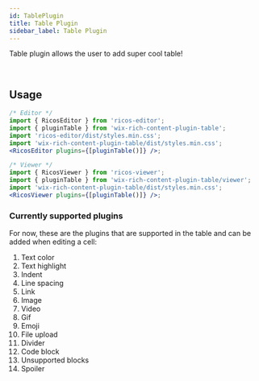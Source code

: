 ```yaml
---
id: TablePlugin
title: Table Plugin
sidebar_label: Table Plugin
---
```



Table plugin allows the user to add super cool table!

<div className="card tablePlugin">
  <RicosEditorWithMobile
    content={createContent('Add a table!')}
    placeholder={'Type here!'}
    plugins={[pluginTable()]}
  />
</div>
<br />

## Usage

```jsx
/* Editor */
import { RicosEditor } from 'ricos-editor';
import { pluginTable } from 'wix-rich-content-plugin-table';
import 'ricos-editor/dist/styles.min.css';
import 'wix-rich-content-plugin-table/dist/styles.min.css';
<RicosEditor plugins={[pluginTable()]} />;

/* Viewer */
import { RicosViewer } from 'ricos-viewer';
import { pluginTable } from 'wix-rich-content-plugin-table/viewer';
import 'wix-rich-content-plugin-table/dist/styles.min.css';
<RicosViewer plugins={[pluginTable()]} />;
```

### Currently supported plugins

For now, these are the plugins that are supported in the table and can be added when editing a cell:

1. Text color
2. Text highlight
3. Indent
4. Line spacing
5. Link
6. Image
7. Video
8. Gif
9. Emoji
10. File upload
11. Divider
12. Code block
13. Unsupported blocks
14. Spoiler
